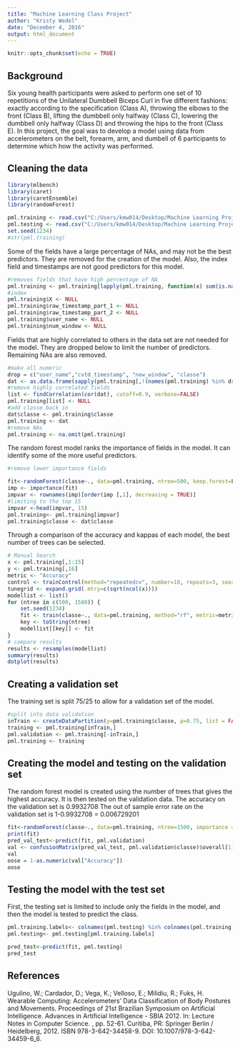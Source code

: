 ```yaml
---
title: "Machine Learning Class Project"
author: "Kristy Wedel"
date: "December 4, 2016"
output: html_document
---
```


```r
knitr::opts_chunk$set(echo = TRUE)
```

## Background

Six young health participants were asked to perform one set of 10 repetitions of the Unilateral Dumbbell Biceps Curl in five different fashions: exactly according to the specification (Class A), throwing the elbows to the front (Class B), lifting the dumbbell only halfway (Class C), lowering the dumbbell only halfway (Class D) and throwing the hips to the front (Class E). In this project, the goal was to develop a model using data from accelerometers on the belt, forearm, arm, and dumbell of 6 participants to determine which how the activity was performed.

## Cleaning the data
```r
library(mlbench)
library(caret)
library(caretEnsemble)
library(randomForest)
```
```r
pml.training <- read.csv("C:/Users/kmw014/Desktop/Machine Learning Project/pml-training.csv")
pml.testing <- read.csv("C:/Users/kmw014/Desktop/Machine Learning Project/pml-testing.csv")
set.seed(1234)
#str(pml.training)
```

Some of the fields have a large percentage of NAs, and may not be the best predictors. They are removed for the creation of the model. Also, the index field and timestamps are not good predictors for this model.

```r
#removes fields that have high percentage of NA
pml.training <- pml.training[lapply(pml.training, function(x) sum(is.na(x)) / length(x) ) < 0.1 ]
#index
pml.training$X <- NULL
pml.training$raw_timestamp_part_1 <- NULL
pml.training$raw_timestamp_part_2 <- NULL
pml.training$user_name <- NULL
pml.training$num_window <- NULL
```
Fields that are highly correlated to others in the data set are not needed for the model. They are dropped below to limit the number of predictors. Remaining NAs are also removed.

```r
#make all numeric
drop = c("user_name","cvtd_timestamp", "new_window", "classe")
dat <- as.data.frame(sapply(pml.training[,!(names(pml.training) %in% drop)], as.numeric)) 
#remove highly correlated fields
list <- findCorrelation(cor(dat), cutoff=0.9, verbose=FALSE)
pml.training[list] <- NULL
#add classe back in
dat$classe <- pml.training$classe
pml.training <- dat
#remove NAs
pml.training <- na.omit(pml.training)
```

The random forest model ranks the importance of fields in the model. It can identify some of the more useful predictors.

```r
#remove lower importance fields

fit<-randomForest(classe~., data=pml.training, ntree=500, keep.forest=FALSE, importance = TRUE)
imp <- importance(fit)
impvar <- rownames(imp)[order(imp [,1], decreasing = TRUE)]
#limiting to the top 15
impvar <-head(impvar, 15)
pml.training<- pml.training[impvar]
pml.training$classe <- dat$classe
```

Through a comparison of the accuracy and kappas of each model, the best number of trees can be selected.

```r
# Manual Search
x <- pml.training[,1:15]
y <- pml.training[,16]
metric <- "Accuracy"
control <- trainControl(method="repeatedcv", number=10, repeats=3, search="grid")
tunegrid <- expand.grid(.mtry=c(sqrt(ncol(x))))
modellist <- list()
for (ntree in c(500, 1500)) {
    set.seed(1234)
    fit <- train(classe~., data=pml.training, method="rf", metric=metric, tuneGrid=tunegrid, trControl=control, ntree=ntree)
    key <- toString(ntree)
    modellist[[key]] <- fit
}
# compare results
results <- resamples(modellist)
summary(results)
dotplot(results)

```

## Creating a validation set
The training set is split 75/25 to allow for a validation set of the model.

```r
#split into data validation
inTrain <- createDataPartition(y=pml.training$classe, p=0.75, list = FALSE)
training <- pml.training[inTrain,]
pml.validation <- pml.training[-inTrain,]
pml.training <- training
```

## Creating the model and testing on the validation set
The random forest model is created using the number of trees that gives the highest accuracy. It is then tested on the validation data. The accuracy on the validation set is 0.9932708 The out of sample error rate on the validation set is 1-0.9932708 = 0.006729201

```r
fit<-randomForest(classe~., data=pml.training, ntree=1500, importance = TRUE)
print(fit)
pred_val_test<-predict(fit, pml.validation)
val <- confusionMatrix(pred_val_test, pml.validation$classe)$overall[1]
val
oose = 1-as.numeric(val["Accuracy"])
oose
```

## Testing the model with the test set
First, the testing set is limited to include only the fields in the model, and then the model is tested to predict the class.

```r
pml.training.labels<- colnames(pml.testing) %in% colnames(pml.training)
pml.testing<- pml.testing[pml.training.labels]

pred_test<-predict(fit, pml.testing)
pred_test
```
## References
Ugulino, W.; Cardador, D.; Vega, K.; Velloso, E.; Milidiu, R.; Fuks, H. Wearable Computing: Accelerometers' Data Classification of Body Postures and Movements. Proceedings of 21st Brazilian Symposium on Artificial Intelligence. Advances in Artificial Intelligence - SBIA 2012. In: Lecture Notes in Computer Science. , pp. 52-61. Curitiba, PR: Springer Berlin / Heidelberg, 2012. ISBN 978-3-642-34458-9. DOI: 10.1007/978-3-642-34459-6_6. 


